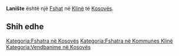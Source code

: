 {{Fshat në Kosovës
 | Emri                = Lanište
| srp_N_name = Lanište
| srp_N_FULL_NAME_RO = Lanište
| srp_N_FULL_NAME_ND_RO = Laniste
| srp_N_SORT_NAME_RG = LANISTE
| srp_N_FULL_NAME_RG = Lanište
| srp_N_FULL_NAME_ND_RG = Laniste

 | Emri (Rasa dhanore) = 
 | Figura              = 
 | Shteti              = Kosovo
 | Komuna              = Klinë
 | Kodi postar         = 
 | Sipërfaqja          = 

 | Popullsia           = 

 | Regj. i popullsisë  = 
 | Dend. e popullsisë  = 
 | Faqja zyrtare       = 
 <!--- Koordinatat ----> 
 | Gjerësia            = 42.216389
 | Gjatësia            = 21.271389
 | Lartësia            = 
}}
'''Lanište''' është një [[Fshat]] në [[Klinë]] të [[Kosovës]].

<!-- == Gjeografia == -->
<!-- == Historia == -->
<!-- == Demografia == -->
== Shih edhe ==
{{Komuna Klinë}}
{{Kosovo-Administrata-Cung}}

[[Kategoria:Fshatra në Kosovës]]
[[Kategoria:Fshatra në Kommunes Klinë]]
[[Kategoria:Vendbanime në Kosovës]]